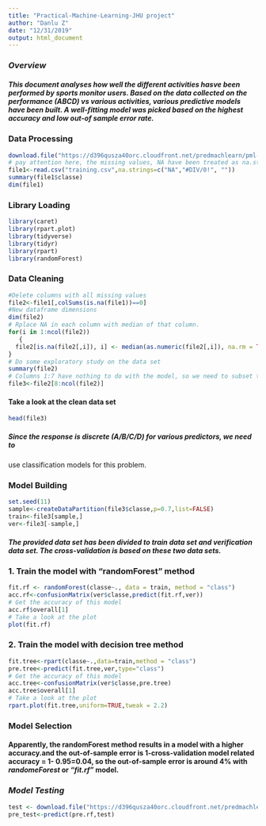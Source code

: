 ```yaml
---
title: "Practical-Machine-Learning-JHU project"
author: "Danlu Z"
date: "12/31/2019"
output: html_document
---
```

### *Overview*
##### This document analyses how well the different activities hasve been performed by sports monitor users. Based on the data collected on the performance (ABCD) vs various activities, various predictive models have been built. A well-fitting model was picked based on the highest accuracy and low out-of sample error rate. 

### **Data Processing**
``` r
download.file("https://d396qusza40orc.cloudfront.net/predmachlearn/pml-training.csv",destfile="training.csv")
# pay attention here, the missing values, NA have been treated as na.strings
file1<-read.csv("training.csv",na.strings=c("NA","#DIV/0!", ""))
summary(file1$classe)
dim(file1)
```
### **Library Loading**
``` r
library(caret)
library(rpart.plot)
library(tidyverse)
library(tidyr)
library(rpart)
library(randomForest)
```

### **Data Cleaning**
``` r
#Delete columns with all missing values
file2<-file1[,colSums(is.na(file1))==0]
#New dataframe dimensions
dim(file2)
# Rplace NA in each column with median of that column.
for(i in 1:ncol(file2))
   {
  file2[is.na(file2[,i]), i] <- median(as.numeric(file2[,i]), na.rm = TRUE)
}
# Do some exploratory study on the data set
summary(file2)
# Columns 1:7 have nothing to do with the model, so we need to subset the data.
file3<-file2[8:ncol(file2)]
```

#### Take a look at the clean data set
``` r
head(file3)
```
##### Since the response is discrete (A/B/C/D) for various predictors, we need to
use classification models for this problem. 

### **Model Building**
```r
set.seed(11)
sample<-createDataPartition(file3$classe,p=0.7,list=FALSE)
train<-file3[sample,]
ver<-file3[-sample,]
```
##### The provided data set has been divided to train data set and verification data set. The cross-validation is based on these two data sets.

### 1. Train the model with "randomForest" method
```r
fit.rf <- randomForest(classe~., data = train, method = "class")
acc.rf<-confusionMatrix(ver$classe,predict(fit.rf,ver))
# Get the accuracy of this model
acc.rf$overall[1]
# Take a look at the plot
plot(fit.rf)
```
### 2. Train the model with decision tree method
```r
fit.tree<-rpart(classe~.,data=train,method = "class")
pre.tree<-predict(fit.tree,ver,type="class")
# Get the accuracy of this model
acc.tree<-confusionMatrix(ver$classe,pre.tree)
acc.tree$overall[1]
# Take a look at the plot
rpart.plot(fit.tree,uniform=TRUE,tweak = 2.2)
```
### **Model Selection**
#### Apparently, the randomForest method results in a model with a higher accuracy.and the out-of-sample error is 1-cross-validation model related accuracy = 1- 0.95=0.04, so the out-of-sample error is around 4% with *randomeForest* or *"fit.rf"* model. 


### *Model Testing*
``` r
test <- download.file("https://d396qusza40orc.cloudfront.net/predmachlearn/pml-testing.csv", destfile="test.csv")
pre_test<-predict(pre.rf,test)
``` 
